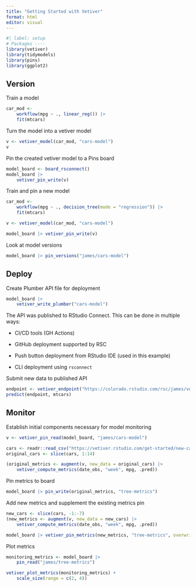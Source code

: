 ```yaml
---
title: "Getting Started with Vetiver"
format: html
editor: visual
---
```


```r
#| label: setup
# Packages ----
library(vetiver)
library(tidymodels)
library(pins)
library(ggplot2)
```

## Version

Train a model

```r
car_mod <-
    workflow(mpg ~ ., linear_reg()) |> 
    fit(mtcars)
```

Turn the model into a vetiver model

```r
v <- vetiver_model(car_mod, "cars-model")
v
```

Pin the created vetiver model to a Pins board

```r
model_board <- board_rsconnect()
model_board |> 
    vetiver_pin_write(v)
```

Train and pin a new model

```r
car_mod <-
    workflow(mpg ~ ., decision_tree(mode = "regression")) |>
    fit(mtcars)

v <- vetiver_model(car_mod, "cars-model")

model_board |> vetiver_pin_write(v)
```

Look at model versions

```r
model_board |> pin_versions("james/cars-model")
```

## Deploy

Create Plumber API file for deployment

```r
model_board |> 
    vetiver_write_plumber("cars-model")
```

The API was published to RStudio Connect. This can be done in multiple ways:

-   CI/CD tools (GH Actions)

-   GitHub deployment supported by RSC

-   Push button deployment from RStudio IDE (used in this example)

-   CLI deployment using `rsconnect`

Submit new data to published API

```r
endpoint <- vetiver_endpoint("https://colorado.rstudio.com/rsc/james/vetiver/predict")
predict(endpoint, mtcars)
```

## Monitor

Establish initial components necessary for model monitoring

```r
v <- vetiver_pin_read(model_board, "james/cars-model")

cars <- readr::read_csv("https://vetiver.rstudio.com/get-started/new-cars.csv")
original_cars <- slice(cars, 1:14)

(original_metrics <- augment(v, new_data = original_cars) |> 
    vetiver_compute_metrics(date_obs, "week", mpg, .pred))
```

Pin metrics to board

```r
model_board |> pin_write(original_metrics, "tree-metrics")
```

Add new metrics and supplement the existing metrics pin

```r
new_cars <- slice(cars, -1:-7)
(new_metrics <- augment(v, new_data = new_cars) |> 
    vetiver_compute_metrics(date_obs, "week", mpg, .pred))

model_board |> vetiver_pin_metrics(new_metrics, "tree-metrics", overwrite = TRUE)
```

Plot metrics

```r
monitoring_metrics <- model_board |> 
    pin_read("james/tree-metrics")

vetiver_plot_metrics(monitoring_metrics) +
    scale_size(range = c(2, 4))
```
